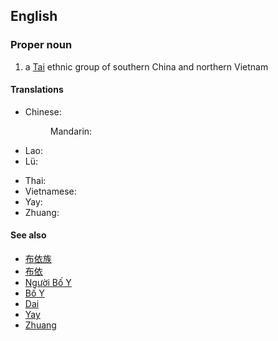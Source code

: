 ==English==
{{rfc}}
===Proper noun===
{{wikipedia|Buyei}}
{{en-proper noun}}

# a [[Tai]] ethnic group of southern China and northern Vietnam

====Translations====
{{trans-top}}
* Chinese:
*: Mandarin: {{t+|cmn|布依族|tr=Bùyī zú}}
* Lao: {{t-needed|lo}}
* Lü: {{t-needed|khb}}
{{trans-mid}}
* Thai: {{t|th|ปู้อี|tr=bpôoee|sc=Thai}}
* Vietnamese: {{t|vi|người Bố Y}}
* Yay: {{t-needed|pcc}}
* Zhuang: {{t-needed|za}}
{{trans-bottom}}

====See also====
* [[布依族]]
* [[布依]]
* [[Người Bố Y]]
* [[Bố Y]]
* [[Dai]]
* [[Yay]]
* [[Zhuang]]